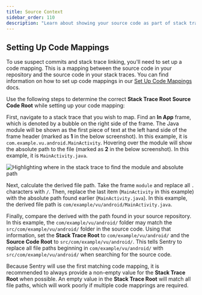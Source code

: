 ```yaml
---
title: Source Context
sidebar_order: 110
description: "Learn about showing your source code as part of stack traces."
---
```


<PlatformContent includePath="source-context" />

## Setting Up Code Mappings

To use suspect commits and stack trace linking, you'll need to set up a code mapping. This is a mapping between the source code in your repository and the source code in your stack traces. You can find information on how to set up code mappings in our [Set Up Code Mappings](/product/issues/suspect-commits/#2-set-up-code-mappings) docs.

Use the following steps to determine the correct **Stack Trace Root** **Source Code Root** while setting up your code mapping:

First, navigate to a stack trace that you wish to map. Find an **In App** frame, which is denoted by a bubble on the right side of the frame. The Java module will be shown as the first piece of text at the left hand side of the frame header (marked as **1** in the below screenshot). In this example, it is `com.example.vu.android.MainActivity`. Hovering over the module will show the absolute path to the file (marked as **2** in the below screenshot). In this example, it is `MainActivity.java`.

![Highlighting where in the stack trace to find the module and absolute path](./img/java-code-mappings-stacktrace.png)

Next, calculate the derived file path. Take the frame `module` and replace all `.` characters with `/`. Then, replace the last item (`MainActivity` in this example) with the absolute path found earlier (`MainActivity.java`). In this example, the derived file path is `com/example/vu/android/MainActivity.java`.

Finally, compare the derived with the path found in your source repository. In this example, the `com/example/vu/android/` folder may match the `src/com/example/vu/android/` folder in the source code. Using that information, set the **Stack Trace Root** to `com/example/vu/android/` and the **Source Code Root** to `src/com/example/vu/android/`. This tells Sentry to replace all file paths beginning in `com/example/vu/android/` with `src/com/example/vu/android/` when searching for the source code.

Because Sentry will use the first matching code mapping, it is recommended to always provide a non-empty value for the **Stack Trace Root** when possible. An empty value in the **Stack Trace Root** will match all file paths, which will work poorly if multiple code mapprings are required.

